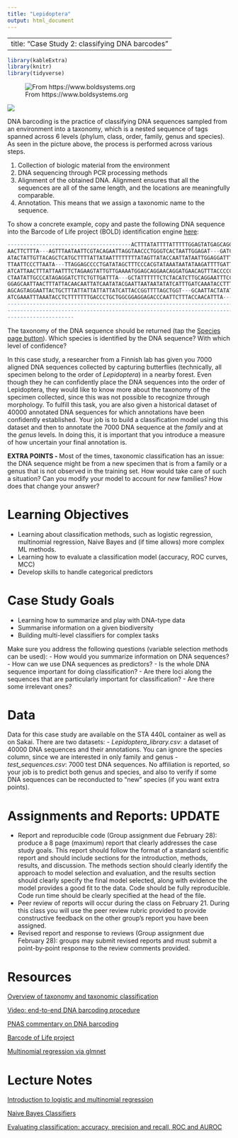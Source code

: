 ```yaml
---
title: "Lepidoptera"
output: html_document
---
```


---
title: "Case Study 2: classifying DNA barcodes"
---

```r
library(kableExtra)
library(knitr)
library(tidyverse)
```
![From https://www.boldsystems.org](images/Lepidoptera.png)

![](images/barcoding.png) 


DNA barcoding is the practice of classifying DNA sequences sampled from an environment
into a taxonomy, which is a nested sequence of tags spanned across 6 levels (phylum, class,
order, family, genus and species). As seen in the picture above, the process is
performed across various steps.

1. Collection of biologic material from the environment
2. DNA sequencing through PCR processing methods
3. Alignment of the obtained DNA. Alignment ensures that all the sequences are all of
the same length, and the locations are meaningfully comparable. 
4. Annotation. This means that we assign a taxonomic name to the sequence.

To show a concrete example, copy and paste the following DNA sequence into 
the Barcode of Life project (BOLD) identification engine [here](https://www.boldsystems.org/index.php/IDS_OpenIdEngine):

```R
---------------------------------------ACTTTATATTTTATTTTTGGAGTATGAGCAGGAATAATTGG
AACTTCTTTA---AGTTTAATAATTCGTACAGAATTAGGTAACCCTGGGTCACTAATTGGAGAT---GATCAAATTTATA
ATACTATTGTTACAGCTCATGCTTTTATTATAATTTTTTTTATAGTTATACCAATTATAATTGGAGGATTTGGTAATTGA
TTAATTCCCTTAATA---TTAGGAGCCCCTGATATAGCTTTCCCACGTATAAATAATATAAGATTTTGATTATTACCCCC
ATCATTAACTTTATTAATTTCTAGAAGTATTGTTGAAAATGGAGCAGGAACAGGATGAACAGTTTACCCCCCTCTTTCCT
CTAATATTGCCCATAGAGGATCTTCTGTTGATTTA---GCTATTTTTTCTCTACATCTTGCAGGAATTTCCTCCATCCTC
GGAGCAATTAACTTTATTACAACAATTATCAATATACGAATTAATAATATATCATTTGATCAAATACCTTTATTTGTATG
AGCAGTAGGAATTACTGCTTTATTATTATTATTATCATTACCGGTTTTAGCTGGT---GCAATTACTATATTATTAACTG
ATCGAAATTTAAATACCTCTTTTTTTGACCCTGCTGGCGGAGGAGACCCAATTCTTTACCAACATTTA------------
--------------------------------------------------------------------------------
--------------------------------------------------------------------------------
---------------------
```

The taxonomy of the DNA sequence should be returned (tap the [Species page button](https://www.boldsystems.org/index.php/Taxbrowser_Taxonpage?taxid=70536)).
Which species is identified by the DNA sequence? With which level of confidence?


In this case study, a researcher from a Finnish lab has given you 7000 aligned
DNA sequences collected by capturing butterflies (technically, all specimen belong
to the order of *Lepidoptera*) in a nearby forest. Even though they he can
confidently place the DNA sequences into the order of Lepidoptera, they would
like to know more about the taxonomy of the specimen collected, since this was
not possible to recognize through morphology. To fulfill this task, you are also
given a historical dataset of 40000 annotated DNA sequences for which annotations
have been confidently established. Your job is to build a classification model using
this dataset and then to annotate the 7000 DNA sequence at the *family* and at the *genus* levels.
In doing this, it is important that you introduce a measure of how uncertain your
final annotation is. 

**EXTRA POINTS - ** Most of the times, taxonomic classification has an issue: 
the DNA sequence might be from a new specimen that is from a family or a genus 
that is not observed in the training set. How would take care of such a situation?
Can you modify your model to account for *new* families? How does that change your answer?


# Learning Objectives

-   Learning about classification methods, such as logistic regression, multinomial
    regression, Naive Bayes and (if time allows) more complex ML methods. 
-   Learning how to evaluate a classification model (accuracy, ROC curves, MCC)
-   Develop skills to handle categorical predictors


# Case Study Goals

 - Learning how to summarize and play with DNA-type data
 - Summarise information on a given biodiversity
 - Building multi-level classifiers for complex tasks
 
Make sure you address the following questions (variable selection methods can be used):
  - How would you summarize information on DNA sequences?
  - How can we use DNA sequences as predictors?
  - Is the whole DNA sequence important for doing classification? 
  - Are there loci along the sequences that are particularly important for classification?
  - Are there some irrelevant ones? 

# Data

Data for this case study are available on the STA 440L container as well as on Sakai.
There are two datasets:
 - *Lepidoptera_library.csv*: a dataset of 40000 DNA sequences and their annotations. You can ignore the species column, since we are interested in only family and genus
 - *test_sequences.csv*: 7000 test DNA sequences. No affiliation is reported, so your job is
 to predict both genus and species, and also to verify if some DNA sequences can be
 reconducted to "new" species (if you want extra points).


# Assignments and Reports: UPDATE

-   Report and reproducible code (Group assignment due February 28): produce a 8 page (maximum) report that clearly addresses the case study goals. This report should follow the format of a standard scientific report and should include sections for the introduction, methods, results, and discussion. The methods section should clearly identify the approach to model selection and evaluation, and the results section should clearly specify the final model selected, along with evidence the model provides a good fit to the data. Code should be fully reproducible. Code run time should be clearly specified at the head of the file.
- Peer review of reports will occur during the class on February 21. During this class you will use the peer review rubric provided to provide constructive feedback on the other group's report you have been assigned.
- Revised report and response to reviews (Group assignment due February 28): groups may submit revised reports and must submit a point-by-point response to the review comments provided.

# Resources

[Overview of taxonomy and taxonomic classification](https://geo.libretexts.org/Courses/University_of_California_Davis/GEL_098-16%3A_Geobiology_(Sumner)/Text/4%3A_Tracing_the_History_of_Evolution/4.3%3A_The_Levels_of_Classification)


[Video: end-to-end DNA barcoding procedure](https://www.youtube.com/watch?v=zcd3QYngHX0&ab_channel=iBOLConsortium)

[PNAS commentary on DNA barcoding](https://www.pnas.org/doi/10.1073/pnas.0800476105#:~:text=DNA%20barcoding%20aims%20to%20use,1)

[Barcode of Life project](https://www.boldsystems.org/)

[Multinomial regression via glmnet](https://glmnet.stanford.edu/articles/glmnet.html)

# Lecture Notes

[Introduction to logistic and multinomial regression](../decks/logistic.html)

[Naive Bayes Classifiers](../decks/Naive_Bayes.html)

[Evaluating classification: accuracy, precision and recall, ROC and AUROC](../decks/.html)




